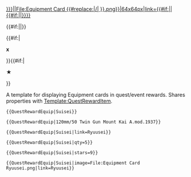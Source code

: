 <includeonly><div class="quest-ri"><div class="quest-rii"><div>[[{{#if:{{{image|}}}|{{{image}}}|File:Equipment Card {{#replace:{{{1|}}}|/|&#32;}}.png}}|64x64px|link={{#if:{{{link|}}}|{{{link}}}|{{#if:{{{image|}}}|{{{image}}}|{{{1|}}}}}}}]]</div><div class="quest-rit">{{#if:{{{1|}}}|{{{1}}}|{{{link|}}}}}</div>{{#if:{{{qty|}}}|<div class="quest-riq"><b>{{{qty}}}x</b></div>}}{{#if:{{{stars|}}}|<div class="quest-ris"><b>★{{{stars}}}</b></div>}}</div></div></includeonly><noinclude>
A template for displaying Equipment cards in quest/event rewards.
Shares properties with [[Template:QuestRewardItem]].

<pre>{{QuestRewardEquip|Suisei}}</pre>
{{QuestRewardEquip|Suisei}}
<pre>{{QuestRewardEquip|120mm/50 Twin Gun Mount Kai A.mod.1937}}</pre>
{{QuestRewardEquip|120mm/50 Twin Gun Mount Kai A.mod.1937}}
<pre>{{QuestRewardEquip|Suisei|link=Ryuusei}}</pre>
{{QuestRewardEquip|Suisei|link=Ryuusei}}
<pre>{{QuestRewardEquip|Suisei|qty=5}}</pre>
{{QuestRewardEquip|Suisei|qty=5}}
<pre>{{QuestRewardEquip|Suisei|stars=9}}</pre>
{{QuestRewardEquip|Suisei|stars=9}}
<pre>{{QuestRewardEquip|Suisei|image=File:Equipment Card Ryuusei.png|link=Ryuusei}}</pre>
{{QuestRewardEquip|Suisei|image=File:Equipment Card Ryuusei.png|link=Ryuusei}}
</noinclude>